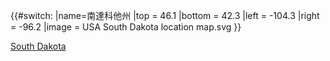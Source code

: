 {{#switch:{{{1}}}
|name=南達科他州
|top = 46.1
|bottom = 42.3
|left = -104.3
|right = -96.2
|image = USA South Dakota location map.svg
}}<noinclude>{{Location map/Info}}
{{Documentation}}
[[Category:美國地理位置圖模板|South Dakota]]

</noinclude>